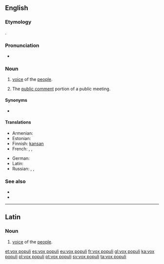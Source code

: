 ==English==
{{wikipedia}}

===Etymology===
{{etyl|la|en}} {{m|la|vox populi||voice of the people}}.

===Pronunciation===
* {{a|US}} {{IPA|/ˈvɒks ˈpɒpjuːlaɪ/|lang=en}}

===Noun===
{{en-noun|?}}

# [[voice]] of the [[people]].
# {{lb|en|politics}} The [[public comment]] portion of a public meeting.

====Synonyms====
* {{l|en|vox pop}} {{qualifier|abbreviation}}

====Translations====
{{trans-top|voice of the people}}
* Armenian: {{t|hy|ձայն բազմաց|sc=Armn}}
* Estonian: {{t|et|rahva hääl}}
* Finnish: [[kansa#Finnish|kansan]] {{t+|fi|ääni}}
* French: {{t+|fr|vox populi|f}}, {{t|fr|voix du peuple|f}}, {{t+|fr|opinion publique|f}}
{{trans-mid}}
* German: {{t|de|öffentliche Meinung|f}}
* Latin: {{t|la|vōx populī|f}}
* Russian: {{t|ru|го́лос наро́да|m}}, {{t|ru|глас наро́да|m}}, {{t|ru|обще́ственное мне́ние|n}}
{{trans-bottom}}

===See also===
* {{l|en|public opinion}}
* {{l|en|opinion poll}}

----

==Latin==

===Noun===
{{head|la|noun|g=f|head=[[vōx]] [[populus|populī]]}}

# [[voice]] of the [[people]].

[[et:vox populi]]
[[es:vox populi]]
[[eu:vox populi]]
[[fr:vox populi]]
[[gl:vox populi]]
[[ka:vox populi]]
[[pl:vox populi]]
[[pt:vox populi]]
[[sv:vox populi]]
[[ta:vox populi]]